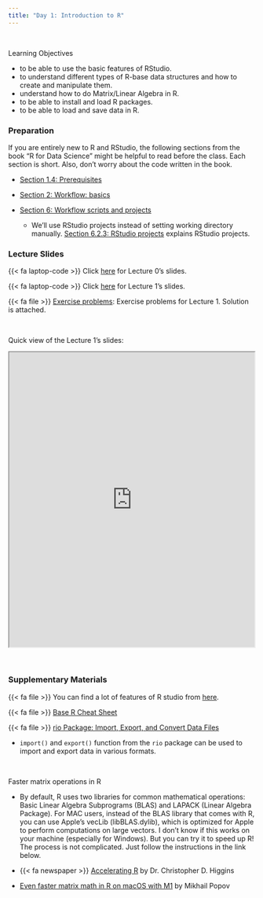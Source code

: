 ```yaml
---
title: "Day 1: Introduction to R"
---
```


<br>




:::{.goals}
::::{.goals-header}
Learning Objectives
::::
::::{.goals-container}
+ to be able to use the basic features of RStudio.
+ to understand different types of R-base data structures and how to create and manipulate them.
+ understand how to do Matrix/Linear Algebra in R.
+ to be able to install and load R packages.
+ to be able to load and save data in R. 
::::
:::


### Preparation
If you are entirely new to R and RStudio, the following sections from the book "R for Data Science" might be helpful to read before the class. Each section is short. Also, don't worry about the code written in the book.

+ [Section 1.4: Prerequisites](https://r4ds.had.co.nz/introduction.html#prerequisites){target="_blank"}

+ [Section 2: Workflow: basics](https://r4ds.hadley.nz/workflow-basics.){target="_blank"}

+ [Section 6: Workflow scripts and projects](https://r4ds.hadley.nz/workflow-scripts)
  + We'll use RStudio projects instead of setting working directory manually. [Section 6.2.3: RStudio projects](https://r4ds.hadley.nz/workflow-scripts#rstudio-projects) explains RStudio projects.

### Lecture Slides

{{< fa laptop-code >}}  Click [here](https://shunkei3.github.io/R-slides/Lec_notes/Lec0/Lec0.html){target="_blank"} for Lecture 0's slides.


{{< fa laptop-code >}}  Click [here](https://shunkei3.github.io/R-slides/Lec_notes/Lec1/Lec1.html){target="_blank"} for Lecture 1's slides.

{{< fa file >}} [Exercise problems](https://shunkei3.github.io/R-slides/Lec_notes/Lec1/Lec1_exercise_solution.html){target="_blank"}: Exercise problems for Lecture 1. Solution is attached.

<br>


Quick view of the Lecture 1's slides:


```{=html}
<div style="display: flex; justify-content: center;"> 
<iframe width="900" height="600" src="https://shunkei3.github.io/R-slides/Lec_notes/Lec1/Lec1.html" title="Webpage example"></iframe>
</div>
```

<br>

### Supplementary Materials

{{< fa file >}} You can find a lot of features of R studio from [here](https://rstudio.github.io/cheatsheets/html/rstudio-ide.html?_gl=1*4yeznz*_ga*MjA3NjIxNzk0Ny4xNzE1NjIyMzk3*_ga_2C0WZ1JHG0*MTcyMzc2ODk2Ny41Ni4xLjE3MjM3NzM3NzQuMC4wLjA.){target="_blank"}.

{{< fa file >}} [Base R  Cheat Sheet](https://iqss.github.io/dss-workshops/R/Rintro/base-r-cheat-sheet.pdf){target="_blank"}


{{< fa file  >}} [rio Package: Import, Export, and Convert Data Files](https://cran.r-project.org/web/packages/rio/vignettes/rio.html)

+ `import()` and `export()` function from the `rio` package can be used to import and export data in various formats. 


<br>

:::{.solutionbox}
::::{.solutionbox-header}
:::: {.solutionbox-icon}
::::
Faster matrix operations in R 
::::
:::{.solutionbox-body}
+ By default, R uses two libraries for common mathematical operations: Basic Linear Algebra Subprograms (BLAS) and LAPACK (Linear Algebra Package). For MAC users, instead of the BLAS library that comes with R, you can use Apple's vecLib (libBLAS.dylib), which is optimized for Apple to perform computations on large vectors. I don't know if this works on your machine (especially for Windows). But you can try it to speed up R! The process is not complicated. Just follow the instructions in the link below.

+ {{< fa newspaper >}} [Accelerating R](https://higgicd.github.io/posts/accelerating_r/){target="_blank"} by Dr. Christopher D. Higgins
+ [Even faster matrix math in R on macOS with M1](https://mpopov.com/blog/2021/10/10/even-faster-matrix-math-in-r-on-macos-with-m1/){target="_blank"} by Mikhail Popov
:::
:::